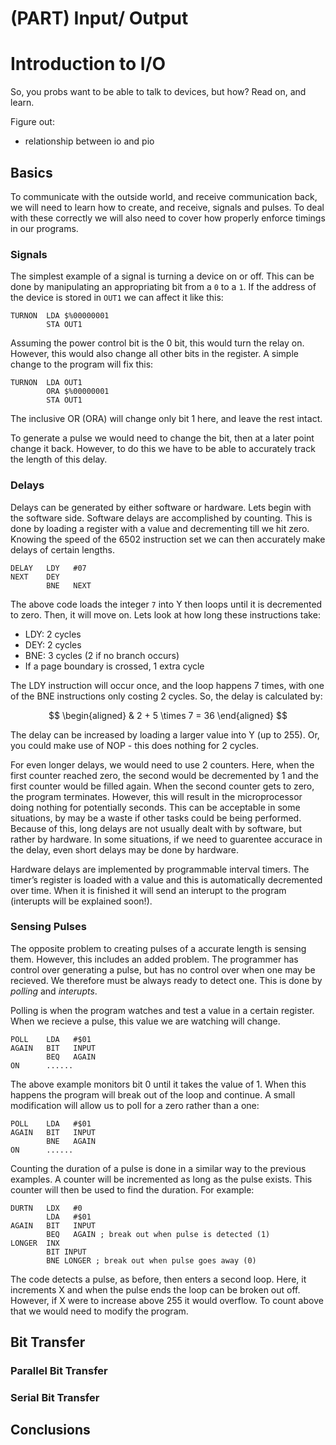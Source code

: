 # (PART) Input/ Output {-}

# Introduction to I/O {#io}

So, you probs want to be able to talk to devices, but how? Read on, and learn.

Figure out:

* relationship between io and pio

## Basics

To communicate with the outside world, and receive communication back, we will need to learn how to create, and receive, signals and pulses. To deal with these correctly we will also need to cover how properly enforce timings in our programs. 

### Signals

The simplest example of a signal is turning a device on or off. This can be done by manipulating an appropriating bit from a ```0``` to a ```1```. If the address of the device is stored in ```OUT1``` we can affect it like this:

```
TURNON  LDA $%00000001
        STA OUT1
```

Assuming the power control bit is the 0 bit, this would turn the relay on. However, this would also change all other bits in the register. A simple change to the program will fix this:

```
TURNON  LDA OUT1
        ORA $%00000001
        STA OUT1
```

The inclusive OR (ORA) will change only bit 1 here, and leave the rest intact.

To generate a pulse we would need to change the bit, then at a later point change it back. However, to do this we have to be able to accurately track the length of this delay.

### Delays

Delays can be generated by either software or hardware. Lets begin with the software side. Software delays are accomplished by counting. This is done by loading a register with a value and decrementing till we hit zero. Knowing the speed of the 6502 instruction set we can then accurately make delays of certain lengths.

```
DELAY   LDY   #07
NEXT    DEY   
        BNE   NEXT
```

The above code loads the integer ```7``` into Y then loops until it is decremented to zero. Then, it will move on. Lets look at how long these instructions take:

* LDY: 2 cycles
* DEY: 2 cycles
* BNE: 3 cycles (2 if no branch occurs)
* If a page boundary is crossed, 1 extra cycle

The LDY instruction will occur once, and the loop happens 7 times, with one of the BNE instructions only costing 2 cycles. So, the delay is calculated by: 

$$
\begin{aligned}
& 2 + 5 \times 7 = 36  
\end{aligned}
$$

The delay can be increased by loading a larger value into Y (up to 255). Or, you could make use of NOP - this does nothing for 2 cycles. 

For even longer delays, we would need to use 2 counters. Here, when the first counter reached zero, the second would be decremented by 1 and the first counter would be filled again. When the second counter gets to zero, the program terminates. However, this will result in the microprocessor doing nothing for potentially seconds. This can be acceptable in some situations, by may be a waste if other tasks could be being performed. Because of this, long delays are not usually dealt with by software, but rather by hardware. In some situations, if we need to guarentee accurace in the delay, even short delays may be done by hardware.

Hardware delays are implemented by programmable interval timers. The timer's register is loaded with a value and this is automatically decremented over time. When it is finished it will send an interupt to the program (interupts will be explained soon!).

### Sensing Pulses 

The opposite problem to creating pulses of a accurate length is sensing them. However, this includes an added problem. The programmer has control over generating a pulse, but has no control over when one may be recieved. We therefore must be always ready to detect one. This is done by _polling_ and _interupts_.

Polling is when the program watches and test a value in a certain register. When we recieve a pulse, this value we are watching will change. 

```
POLL    LDA   #$01
AGAIN   BIT   INPUT
        BEQ   AGAIN
ON      ......
```

The above example monitors bit 0 until it takes the value of 1. When this happens the program will break out of the loop and continue. A small modification will allow us to poll for a zero rather than a one:

```
POLL    LDA   #$01
AGAIN   BIT   INPUT
        BNE   AGAIN
ON      ......
```

Counting the duration of a pulse is done in a similar way to the previous examples. A counter will be incremented as long as the pulse exists. This counter will then be used to find the duration. For example:

```
DURTN   LDX   #0
        LDA   #$01
AGAIN   BIT   INPUT
        BEQ   AGAIN ; break out when pulse is detected (1)
LONGER  INX
        BIT INPUT
        BNE LONGER ; break out when pulse goes away (0)
```

The code detects a pulse, as before, then enters a second loop. Here, it increments X and when the pulse ends the loop can be broken out off. However, if X were to increase above 255 it would overflow. To count above that we would need to modify the program.

## Bit Transfer

### Parallel Bit Transfer

### Serial Bit Transfer

## Conclusions